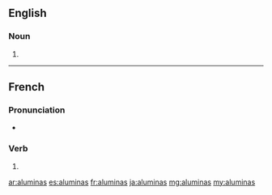 ==English==

===Noun===
{{head|en|noun plural form}}

# {{plural of|alumina|lang=en}}

----

==French==

===Pronunciation===
* {{homophones|alumina|aluminât|lang=fr}}

===Verb===
{{fr-verb-form}}

# {{conjugation of|aluminer||2|s|[[past historic]]|lang=fr}}

[[ar:aluminas]]
[[es:aluminas]]
[[fr:aluminas]]
[[ja:aluminas]]
[[mg:aluminas]]
[[my:aluminas]]